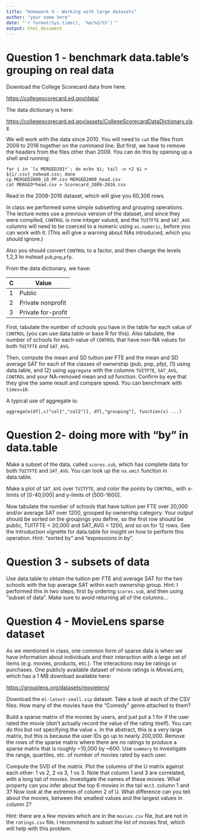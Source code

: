 ```yaml
---
title: "Homework 4 - Working with large datasets"
author: "your name here"
date: "`r format(Sys.time(), '%m/%d/%Y')`"
output: html_document
---
```


# Question 1 - benchmark data.table's grouping on real data

Download the College Scorecard data from here:

<https://collegescorecard.ed.gov/data/>

The data dictionary is here:

<https://collegescorecard.ed.gov/assets/CollegeScorecardDataDictionary.xlsx>

We will work with the data since 2010. You will need to `cat` the
files from 2009 to 2016 together on the command line. But first, we
have to remove the headers from the files other than 2009. You can
do this by opening up a shell and running:

```
for i in `ls MERGED201*`; do echo $i; tail -n +2 $i > ${i/.csv}_nohead.csv; done
cp MERGED2009_10_PP.csv MERGED2009_head.csv
cat MERGED*head.csv > Scorecard_2009-2016.csv
```

Read in the 2009-2016 dataset, which will give you 60,306 rows.

In class we performed some simple subsetting and grouping
operations. The lecture notes use a previous version of the dataset,
and since they were compiled, `CONTROL` is now integer valued, and
the `TUITFTE` and `SAT_AVG` columns will need to be coerced to a
numeric using `as.numeric`, before you can work with it. (This will
give a warning about NAs introduced, which you should ignore.)

Also you should convert `CONTROL` to a factor, and then change the
levels 1,2,3 to instead `pub`,`pnp`,`pfp`.

From the data dictionary, we have: 

| C | Value              |
|---|--------------------|
| 1 | Public             |
| 2 | Private nonprofit  |
| 3 | Private for-profit |

First, tabulate the number of schools you have in the table for each
value of `CONTROL` (you can use data.table or base R for this). Also
tabulate, the number of schools for each value of `CONTROL` that have
non-NA values for both `TUITFTE` *and* `SAT_AVG`.

Then, compute the mean and SD tuition per FTE and the mean and SD average
SAT for each of the classes of ownership (pub, pnp, pfp), (1) using
data.table, and (2) using `aggregate` with the columns `TUITFTE`,
`SAT_AVG`, `CONTROL` and your NA-removed mean and sd function. Confirm
by eye that they give the same result and compare speed. You can
benchmark with `times=10`.

A typical use of aggregate is:

```
aggregate(df[,c("col1","col2")], df[,"grouping"], function(x) ...)
```

# Question 2- doing more with "by" in data.table

Make a subset of the data, called `scores.sub`, which has complete
data for both `TUITFTE` and `SAT_AVG`. You can look up the `na.omit`
function in data.table.

Make a plot of `SAT_AVG` over `TUITFTE`, and color the points by
`CONTROL`, with x-limits of [0-40,000] and y-limits of [500-1600].

Now tabulate the number of schools that have tuition per FTE over
20,000 and/or average SAT over 1200, grouped by ownership
category. Your output should be sorted on the groupings you define, so
the first row should be public, TUITFTE < 20,000 and SAT_AVG < 1200,
and so on for 12 rows. See the Introduction vignette for data.table
for insight on how to perform this operation. Hint: "sorted by" and
"expressions in by".

# Question 3 - subsets of data 

Use data.table to obtain the tuition per FTE and average SAT for the
two schools with the top average SAT within each ownership
group. Hint: I performed this in two steps, first by ordering
`scores.sub`, and then using "subset of data". Make sure to avoid
returning all of the columns...

# Question 4 - MovieLens sparse dataset

As we mentioned in class, one common form of sparse data is when we
have information about individuals and their interaction with a large
set of items (e.g. movies, products, etc.). The interactions may be
ratings or purchases. One publicly available dataset of movie ratings
is *MovieLens*, which has a 1 MB download available here:

<https://grouplens.org/datasets/movielens/>

Download the `ml-latest-small.zip` dataset. Take a look at each of the
CSV files. How many of the movies have the "Comedy" genre attached to
them? 

Build a sparse matrix of the movies by users, and just put a 1 for if
the user rated the movie (don't actually record the value of the
rating itself). You can do this but not specifying the value `x`. In
the abstract, this is a very large matrix, but this is because the
user IDs go up to nearly 200,000. Remove the rows of the sparse matrix
where there are no ratings to produce a sparse matrix that is roughly
~10,000 by ~600. Use `summary` to investigate the range, quartiles,
etc. of number of movies rated by each user.

Compute the SVD of the matrix. Plot the columns of the U matrix
against each other: 1 vs 2, 2 vs 3, 1 vs 3. Note that column 1 and 3
are correlated, with a long tail of movies. Investigate the names of
these movies. What property can you infer about the top 6 movies in
the tail w.r.t. column 1 and 3? Now look at the extremes of column 2
of U. What difference can you tell about the movies, between the
smallest values and the largest values in column 2?

Hint: there are a few movies which are in the `movies.csv` file, but
are not in the `ratings.csv` file. I recommend to subset the list of
movies first, which will help with this problem.

